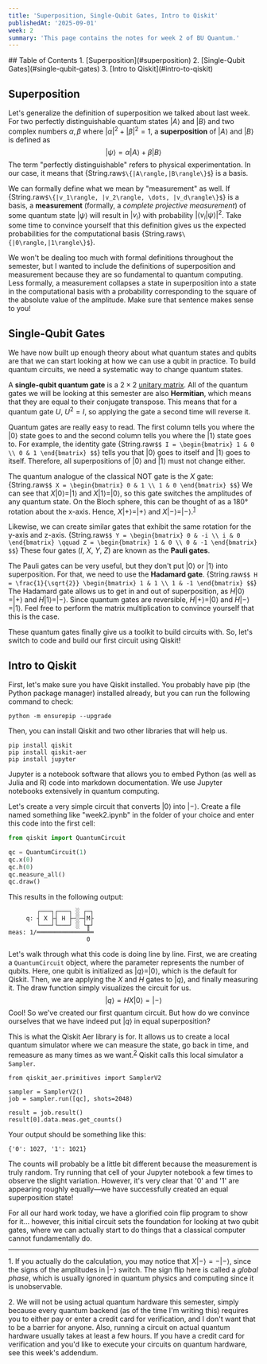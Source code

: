 ```yaml
---
title: 'Superposition, Single-Qubit Gates, Intro to Qiskit'
publishedAt: '2025-09-01'
week: 2
summary: 'This page contains the notes for week 2 of BU Quantum.'
---
```

<KatexSpan>
## Table of Contents
1. [Superposition](#superposition)
2. [Single-Qubit Gates](#single-qubit-gates)
3. [Intro to Qiskit](#intro-to-qiskit)

## Superposition
Let's generalize the definition of superposition we talked about last week. For two perfectly distinguishable quantum states $|A\rangle$ and $|B\rangle$ and two complex numbers $\alpha,\beta$ where $|\alpha|^2+|\beta|^2=1$, a **superposition** of $|A\rangle$ and $|B\rangle$ is defined as
$$
|\psi\rangle = \alpha|A\rangle + \beta|B\rangle
$$
The term "perfectly distinguishable" refers to physical experimentation. In our case, it means that {String.raw`$\{|A\rangle,|B\rangle\}$`} is a basis.

We can formally define what we mean by "measurement" as well. If {String.raw`$\{|v_1\rangle, |v_2\rangle, \dots, |v_d\rangle\}$`} is a basis, a **measurement** (formally, a *complete projective measurement*) of some quantum state $|\psi\rangle$ will result in $|v_i\rangle$ with probability $|\langle v_i | \psi \rangle|^2$. Take some time to convince yourself that this definition gives us the expected probabilities for the computational basis {String.raw`$\{|0\rangle,|1\rangle\}$`}.

We won't be dealing too much with formal definitions throughout the semester, but I wanted to include the definitions of superposition and measurement because they are so fundamental to quantum computing. Less formally, a measurement collapses a state in superposition into a state in the computational basis with a probability corresponding to the square of the absolute value of the amplitude. Make sure that sentence makes sense to you!

## Single-Qubit Gates
We have now built up enough theory about what quantum states and qubits are that we can start looking at how we can use a qubit in practice. To build quantum circuits, we need a systematic way to change quantum states. 

A **single-qubit quantum gate** is a $2 \times 2$ <a href="https://en.wikipedia.org/wiki/Unitary_matrix" target="_blank">unitary matrix</a>. All of the quantum gates we will be looking at this semester are also **Hermitian**, which means that they are equal to their conjugate transpose. This means that for a quantum gate $U$, $U^2=I$, so applying the gate a second time will reverse it.

Quantum gates are really easy to read. The first column tells you where the $|0\rangle$ state goes to and the second column tells you where the $|1\rangle$ state goes to. For example, the identity gate
{String.raw`$$
I = \begin{bmatrix}
1 & 0 \\
0 & 1
\end{bmatrix}
$$`}
tells you that $|0\rangle$ goes to itself and $|1\rangle$ goes to itself. Therefore, all superpositions of $|0\rangle$ and $|1\rangle$ must not change either.

The quantum analogue of the classical NOT gate is the $X$ gate:
{String.raw`$$
X = \begin{bmatrix}
0 & 1 \\
1 & 0
\end{bmatrix}
$$`}
We can see that $X|0\rangle=|1\rangle$ and $X|1\rangle=|0\rangle$, so this gate switches the amplitudes of any quantum state. On the Bloch sphere, this can be thought of as a 180° rotation about the x-axis. Hence, $X|+\rangle=|+\rangle$ and $X|-\rangle=|-\rangle$.<sup><a href="#foot1">1</a></sup>

Likewise, we can create similar gates that exhibit the same rotation for the y-axis and z-axis.
{String.raw`$$
Y = \begin{bmatrix}
0 & -i \\
i & 0
\end{bmatrix} \qquad Z = \begin{bmatrix}
1 & 0 \\
0 & -1
\end{bmatrix}
$$`}
These four gates ($I$, $X$, $Y$, $Z$) are known as the **Pauli gates**.

The Pauli gates can be very useful, but they don't put $|0\rangle$ or $|1\rangle$ into superposition. For that, we need to use the **Hadamard gate**.
{String.raw`$$
H = \frac{1}{\sqrt{2}} \begin{bmatrix}
1 & 1 \\
1 & -1
\end{bmatrix}
$$`}
The Hadamard gate allows us to get in and out of superposition, as $H|0\rangle=|+\rangle$ and $H|1\rangle=|-\rangle$. Since quantum gates are reversible, $H|+\rangle=|0\rangle$ and $H|-\rangle=|1\rangle$. Feel free to perform the matrix multiplication to convince yourself that this is the case.

These quantum gates finally give us a toolkit to build circuits with. So, let's switch to code and build our first circuit using Qiskit!

## Intro to Qiskit
First, let's make sure you have Qiskit installed. You probably have pip (the Python package manager) installed already, but you can run the following command to check:
```
python -m ensurepip --upgrade
```
Then, you can install Qiskit and two other libraries that will help us.
```
pip install qiskit
pip install qiskit-aer
pip install jupyter
```
Jupyter is a notebook software that allows you to embed Python (as well as Julia and R) code into markdown documentation. We use Jupyter notebooks extensively in quantum computing.

Let's create a very simple circuit that converts $|0\rangle$ into $|-\rangle$. Create a file named something like "week2.ipynb" in the folder of your choice and enter this code into the first cell:
```py
from qiskit import QuantumCircuit

qc = QuantumCircuit(1)
qc.x(0)
qc.h(0)
qc.measure_all()
qc.draw()
```
This results in the following output:
```
        ┌───┐┌───┐ ░ ┌─┐
     q: ┤ X ├┤ H ├─░─┤M├
        └───┘└───┘ ░ └╥┘
meas: 1/══════════════╩═
                      0
```
Let's walk through what this code is doing line by line. First, we are creating a `QuantumCircuit` object, where the parameter represents the number of qubits. Here, one qubit is initialized as $|q\rangle=|0\rangle$, which is the default for Qiskit. Then, we are applying the $X$ and $H$ gates to $|q\rangle$, and finally measuring it. The draw function simply visualizes the circuit for us.
$$
|q\rangle = HX|0\rangle = |-\rangle
$$
Cool! So we've created our first quantum circuit. But how do we convince ourselves that we have indeed put $|q\rangle$ in equal superposition? 

This is what the Qiskit Aer library is for. It allows us to create a local quantum simulator where we can measure the state, go back in time, and remeasure as many times as we want.<sup><a href="#foot2">2</a></sup> Qiskit calls this local simulator a `Sampler`.
```
from qiskit_aer.primitives import SamplerV2

sampler = SamplerV2()
job = sampler.run([qc], shots=2048)

result = job.result()
result[0].data.meas.get_counts()
```
Your output should be something like this:
```
{'0': 1027, '1': 1021}
```
The counts will probably be a little bit different because the measurement is truly random. Try running that cell of your Jupyter notebook a few times to observe the slight variation. However, it's very clear that '0' and '1' are appearing roughly equally—we have successfully created an equal superposition state!

For all our hard work today, we have a glorified coin flip program to show for it... however, this initial circuit sets the foundation for looking at two qubit gates, where we can actually start to do things that a classical computer cannot fundamentally do.
<br/>
<hr style={{width: "40%"}}/>

<a name="foot1">1</a>. If you actually do the calculation, you may notice that $X|-\rangle=-|-\rangle$, since the signs of the amplitudes in $|-\rangle$ switch. The sign flip here is called a *global phase*, which is usually ignored in quantum physics and computing since it is unobservable.

<a name="foot2">2</a>. We will not be using actual quantum hardware this semester, simply because every quantum backend (as of the time I'm writing this) requires you to either pay or enter a credit card for verification, and I don't want that to be a barrier for anyone. Also, running a circuit on actual quantum hardware usually takes at least a few hours. If you have a credit card for verification and you'd like to execute your circuits on quantum hardware, see this week's <a>addendum</a>.
</KatexSpan>